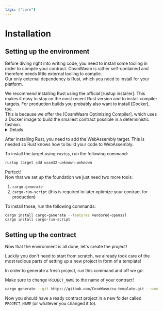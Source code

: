 ```yaml
---
tags: ["core"]
---
```



# Installation

## Setting up the environment

Before diving right into writing code, you need to install some tooling in order to compile your
contract. CosmWasm is rather self-contained and therefore needs little external tooling to
compile.  
Our only external dependency is Rust, which you need to install for your platform.

<Callout>
  We recommend installing Rust using the official [rustup installer]. This makes it easy to stay on
  the most recent Rust version and to install compiler targets.
</Callout>

<Callout>
  For production builds you probably also want to install [Docker], too.
  <br /> This is because we offer the [CosmWasm Optimizing Compiler], which uses
  a Docker image to build the smallest contract possible in a deterministic fashion.

  <details>

    <summary>Additional information about the Optimizing Compiler</summary>

    Please note that this image is intended for reproducible production builds.
    It is _not_ optimized for development or in general environments where you
    want to iterate quickly. The builder is optimizing for size, not compilation speed.
    If you want to slim down your contract for development, you can do so by
    tweaking your Cargo profile.

    ```toml
    [profile.dev]
    lto = "thin"
    strip = true
    ```

    If you want to build with native tools, you might miss out on determinism, but you can still build your contract into a small size like so:

    ```sh
    RUSTFLAGS="-C link-arg=-s" cargo build --release --lib --target=wasm32-unknown-unknown
    wasm-opt -Os --signext-lowering "target/wasm32-unknown-unknown/release/my-contract.wasm" -o "artifacts/my-contract.wasm"
    ```

    (Note: Replace `my-contract` with the name of your contract. You also need `wasm-opt` installed, which is part of the [binaryen] project.)

  </details>

</Callout>

After installing Rust, you need to add the WebAssembly target. This is needed so Rust knows how to
build your code to WebAssembly.

To install the target using `rustup`, run the following command:

```sh
rustup target add wasm32-unknown-unknown
```

Perfect!  
Now that we set up the foundation we just need two more tools:

1. `cargo-generate`
2. `cargo-run-script` (this is required to later optimize your contract for production)

To install those, run the following commands:

```sh
cargo install cargo-generate --features vendored-openssl
cargo install cargo-run-script
```

## Setting up the contract

Now that the environment is all done, let's create the project!

Luckily you don't need to start from scratch, we already took care of the most tedious parts of
setting up a new project in form of a template!

In order to generate a fresh project, run this command and off we go:

<Callout>Make sure to change `PROJECT_NAME` to the name of your contract!</Callout>

```sh
cargo generate --git https://github.com/CosmWasm/cw-template.git --name PROJECT_NAME
```

Now you should have a ready contract project in a new folder called `PROJECT_NAME` (or whatever you
changed it to).

[rustup installer]: https://rustup.rs
[Docker]: https://www.docker.com/
[CosmWasm Optimizing Compiler]: https://github.com/CosmWasm/optimizer
[binaryen]: https://github.com/WebAssembly/binaryen
